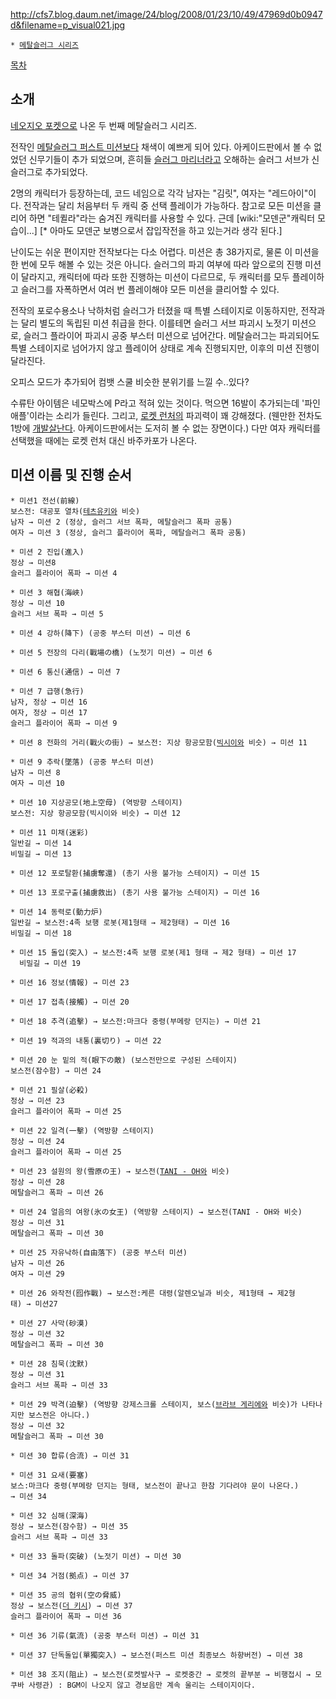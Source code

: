 http://cfs7.blog.daum.net/image/24/blog/2008/01/23/10/49/47969d0b0947d&filename=p_visual021.jpg

 * [[메탈슬러그 시리즈]]

[[목차]]
== 소개 ==
[[네오지오 포켓]]으로 나온 두 번째 메탈슬러그 시리즈.

전작인 [[메탈슬러그 퍼스트 미션]]보다 채색이 예쁘게 되어 있다. 아케이드판에서 볼 수 없었던 신무기들이 추가 되었으며, 흔히들 [[슬러그 마리너]]라고 오해하는 슬러그 서브가 신 슬러그로 추가되었다.

2명의 캐릭터가 등장하는데, 코드 네임으로 각각 남자는 "김릿", 여자는 "레드아이"이다. 전작과는 달리 처음부터 두 캐릭 중 선택 플레이가 가능하다. 참고로 모든 미션을 클리어 하면 "테퀼라"라는 숨겨진 캐릭터를 사용할 수 있다. 근데 [wiki:"모덴군"캐릭터 모습이...] [* 아마도 모덴군 보병으로서 잡입작전을 하고 있는거라 생각 된다.]

난이도는 쉬운 편이지만 전작보다는 다소 어렵다. 미션은 총 38가지로, 물론 이 미션을 한 번에 모두 해볼 수 있는 것은 아니다. 슬러그의 파괴 여부에 따라 앞으로의 진행 미션이 달라지고, 캐릭터에 따라 또한 진행하는 미션이 다르므로, 두 캐릭터를 모두 플레이하고 슬러그를 자폭하면서 여러 번 플레이해야 모든 미션을 클리어할 수 있다.

전작의 포로수용소나 낙하처럼 슬러그가 터졌을 때 특별 스테이지로 이동하지만, 전작과는 달리 별도의 독립된 미션 취급을 한다. 이를테면 슬러그 서브 파괴시 노젓기 미션으로, 슬러그 플라이어 파괴시 공중 부스터 미션으로 넘어간다. 메탈슬러그는 파괴되어도 특별 스테이지로 넘어가지 않고 플레이어 상태로 계속 진행되지만, 이후의 미션 진행이 달라진다.

오피스 모드가 추가되어 컴뱃 스쿨 비슷한 분위기를 느낄 수..있다?

수류탄 아이템은 네모박스에 P라고 적혀 있는 것이다. 먹으면 16발이 추가되는데 '파인애플'이라는 소리가 들린다. 그리고, [[로켓 런처]]의 파괴력이 꽤 강해졌다. (웬만한 전차도 1방에 [[개발살]]난다. 아케이드판에서는 도저히 볼 수 없는 장면이다.) 다만 여자 캐릭터를 선택했을 때에는 로켓 런처 대신 바주카포가 나온다.

== 미션 이름 및 진행 순서 ==
 * 미션1 전선(前線)
 보스전: 대공포 열차([[테츠유키]]와 비슷)
 남자 → 미션 2 (정상, 슬러그 서브 폭파, 메탈슬러그 폭파 공통)
 여자 → 미션 3 (정상, 슬러그 플라이어 폭파, 메탈슬러그 폭파 공통)

 * 미션 2 진입(進入)
 정상 → 미션8
 슬러그 플라이어 폭파 → 미션 4

 * 미션 3 해협(海峽)
 정상 → 미션 10
 슬러그 서브 폭파 → 미션 5

 * 미션 4 강하(降下) (공중 부스터 미션) → 미션 6

 * 미션 5 전장의 다리(戰場の橋) (노젓기 미션) → 미션 6

 * 미션 6 통신(通信) → 미션 7

 * 미션 7 급행(急行)
 남자, 정상 → 미션 16
 여자, 정상 → 미션 17
 슬러그 플라이어 폭파 → 미션 9

 * 미션 8 전화의 거리(戰火の街) → 보스전: 지상 항공모함([[빅시이]]와 비슷) → 미션 11

 * 미션 9 추락(墜落) (공중 부스터 미션)
 남자 → 미션 8
 여자 → 미션 10

 * 미션 10 지상공모(地上空母) (역방향 스테이지)
 보스전: 지상 항공모함(빅시이와 비슷) → 미션 12

 * 미션 11 미채(迷彩)
 일반길 → 미션 14
 비밀길 → 미션 13

 * 미션 12 포로탈환(捕虜奪還) (총기 사용 불가능 스테이지) → 미션 15

 * 미션 13 포로구출(捕虜救出) (총기 사용 불가능 스테이지) → 미션 16

 * 미션 14 동력로(動力炉)
 일반길 → 보스전:4족 보행 로봇(제1형태 → 제2형태) → 미션 16
 비밀길 → 미션 18

 * 미션 15 돌입(突入) → 보스전:4족 보행 로봇(제1 형태 → 제2 형태) → 미션 17
   비밀길 → 미션 19

 * 미션 16 정보(情報) → 미션 23

 * 미션 17 접촉(接觸) → 미션 20

 * 미션 18 추격(追擊) → 보스전:마크다 중령(부메랑 던지는) → 미션 21

 * 미션 19 적과의 내통(裏切り) → 미션 22

 * 미션 20 눈 밑의 적(眼下の敵) (보스전만으로 구성된 스테이지)
 보스전(잠수함) → 미션 24

 * 미션 21 필살(必殺)
 정상 → 미션 23
 슬러그 플라이어 폭파 → 미션 25

 * 미션 22 일격(一擊) (역방향 스테이지)
 정상 → 미션 24
 슬러그 플라이어 폭파 → 미션 25

 * 미션 23 설원의 왕(雪原の王) → 보스전([[TANI - OH]]와 비슷)
 정상 → 미션 28
 메탈슬러그 폭파 → 미션 26

 * 미션 24 얼음의 여왕(氷の女王) (역방향 스테이지) → 보스전(TANI - OH와 비슷)
 정상 → 미션 31
 메탈슬러그 폭파 → 미션 30

 * 미션 25 자유낙하(自由落下) (공중 부스터 미션)
 남자 → 미션 26
 여자 → 미션 29

 * 미션 26 와작전(囮作戰) → 보스전:케른 대령(알렌오닐과 비슷, 제1형태 → 제2형태) → 미션27

 * 미션 27 사막(砂漠)
 정상 → 미션 32
 메탈슬러그 폭파 → 미션 30

 * 미션 28 침묵(沈默)
 정상 → 미션 31
 슬러그 서브 폭파 → 미션 33

 * 미션 29 박격(迫擊) (역방향 강제스크롤 스테이지, 보스([[브라브 게리에]]와 비슷)가 나타나지만 보스전은 아니다.)
 정상 → 미션 32
 메탈슬러그 폭파 → 미션 30

 * 미션 30 합류(合流) → 미션 31

 * 미션 31 요새(要塞)
 보스:마크다 중령(부메랑 던지는 형태, 보스전이 끝나고 한참 기다려야 문이 나온다.)
 → 미션 34

 * 미션 32 심해(深海)
 정상 → 보스전(잠수함) → 미션 35
 슬러그 서브 폭파 → 미션 33

 * 미션 33 돌파(突破) (노젓기 미션) → 미션 30

 * 미션 34 거점(拠点) → 미션 37

 * 미션 35 공의 협위(空の脅威)
 정상 → 보스전([[더 키시]]) → 미션 37
 슬러그 플라이어 폭파 → 미션 36

 * 미션 36 기류(氣流) (공중 부스터 미션) → 미션 31

 * 미션 37 단독돌입(單獨突入) → 보스전(퍼스트 미션 최종보스 하향버전) → 미션 38

 * 미션 38 조지(阻止) → 보스전(로켓발사구 → 로켓중간 → 로켓의 끝부분 → 비행접시 → 모쿠바 사령관) : BGM이 나오지 않고 경보음만 계속 울리는 스테이지이다.
